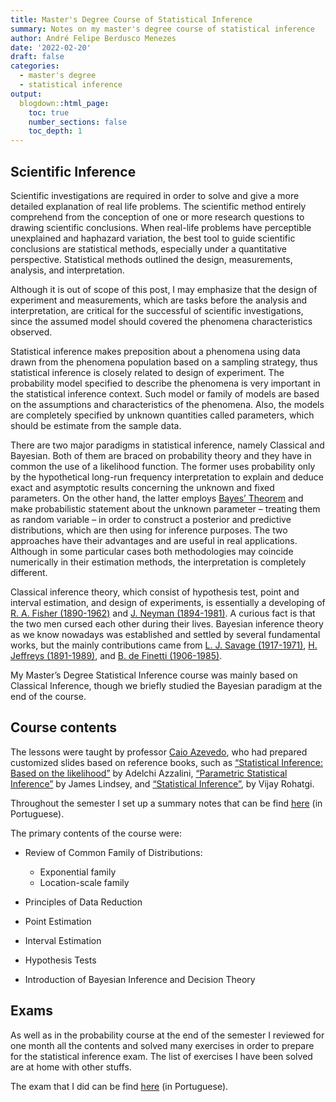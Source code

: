 ```yaml
---
title: Master's Degree Course of Statistical Inference
summary: Notes on my master's degree course of statistical inference
author: André Felipe Berdusco Menezes
date: '2022-02-20'
draft: false
categories:
  - master's degree
  - statistical inference
output:
  blogdown::html_page:
    toc: true
    number_sections: false
    toc_depth: 1
---
```


## Scientific Inference

Scientific investigations are required in order to solve and give a more detailed
explanation of real life problems.
The scientific method entirely comprehend from the conception
of one or more research questions to drawing scientific conclusions.
When real-life problems have perceptible unexplained and haphazard variation,
the best tool to guide scientific conclusions are statistical methods, especially under
a quantitative perspective. Statistical methods outlined the design, measurements,
analysis, and interpretation.

Although it is out of scope of this post, I may emphasize that the design of experiment
and measurements, which are tasks before the analysis and interpretation, are critical
for the successful of scientific investigations, since the assumed model should covered
the phenomena characteristics observed.

Statistical inference makes preposition about a phenomena using data drawn from the
phenomena population based on a sampling strategy, thus statistical inference is closely
related to design of experiment. The probability model specified to describe the
phenomena is very important in the statistical inference context. Such model or family
of models are based on the assumptions and characteristics of the phenomena.
Also, the models are completely specified by unknown quantities called parameters, which
should be estimate from the sample data.

There are two major paradigms in statistical inference, namely Classical and Bayesian. 
Both of them are braced on probability theory and they have in common the 
use of a likelihood function. The former uses probability only by the hypothetical
long-run frequency interpretation to explain and deduce exact and asymptotic results
concerning the unknown and fixed parameters.
On the other hand, the latter employs [Bayes' Theorem](https://en.wikipedia.org/wiki/Bayes%27_theorem)
and make probabilistic statement about the unknown parameter -- treating them as random
variable -- in order to construct a posterior and predictive distributions, which are
then using for inference purposes.
The two approaches have their advantages and are useful in real applications. 
Although in some particular cases both methodologies may coincide numerically in
their estimation methods, the interpretation is completely different.

Classical inference theory, which consist of hypothesis test, point and interval
estimation, and design of experiments, is essentially a
developing of [R. A. Fisher (1890-1962)](https://en.wikipedia.org/wiki/Ronald_Fisher)
and [J. Neyman (1894-1981)](https://en.wikipedia.org/wiki/Jerzy_Neyman). 
A curious fact is that the two men cursed each other during their lives.
Bayesian inference theory as we know nowadays was established and settled by several
fundamental works, but the mainly contributions came from
[L. J. Savage (1917-1971)](https://en.wikipedia.org/wiki/Leonard_Jimmie_Savage),
[H. Jeffreys (1891-1989)](https://en.wikipedia.org/wiki/Harold_Jeffreys), and
[B. de Finetti (1906-1985)](https://en.wikipedia.org/wiki/Bruno_de_Finetti).

My Master's Degree Statistical Inference course was mainly based on Classical Inference,
though we briefly studied the Bayesian paradigm at the end of the course. 

## Course contents

The lessons were taught by professor [Caio Azevedo](https://bv.fapesp.br/pt/pesquisador/74866/caio-lucidius-naberezny-azevedo/),
who had prepared customized slides based on reference books, such as
["Statistical Inference: Based on the likelihood"](https://www.amazon.com.br/Statistical-Inference-Based-likelihood-Probability-ebook/dp/B077F8B8QW) by Adelchi Azzalini,
["Parametric Statistical Inference"](https://www.amazon.com/Parametric-Statistical-Inference-Science-Publications/dp/0198523599) by James Lindsey, and
["Statistical Inference"](https://www.amazon.com.br/Statistical-Inference-Vijay-K-Rohatgi/dp/0486428125), by Vijay Rohatgi.

Throughout the semester I set up a summary notes that can be find
[here](/pdf/statistical_inference_notes_master_degree.pdf) (in Portuguese).

The primary contents of the course were:

- Review of Common Family of Distributions:
  - Exponential family
  - Location-scale family

- Principles of Data Reduction

- Point Estimation

- Interval Estimation

- Hypothesis Tests

- Introduction of Bayesian Inference and Decision Theory

## Exams

As well as in the probability course at the end of the semester I reviewed for one month
all the contents and solved many exercises in order to prepare for the statistical
inference exam. The list of exercises I have been solved are at home with other stuffs.

The exam that I did can be find [here](pdf/statistical_inference_exam.pdf) (in Portuguese).



